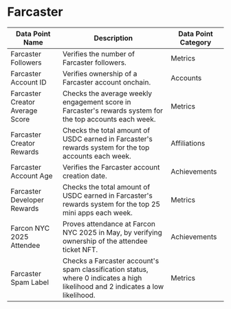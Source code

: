 
# Farcaster


| Data Point Name | Description | Data Point Category |
|-----------------|-------------|---------------------|
| Farcaster Followers | Verifies the number of Farcaster followers. | <span className="badge badge--primary">Metrics</span> |
| Farcaster Account ID | Verifies ownership of a Farcaster account onchain. | <span className="badge badge--primary">Accounts</span> |
| Farcaster Creator Average Score | Checks the average weekly engagement score in Farcaster's rewards system for the top accounts each week. | <span className="badge badge--primary">Metrics</span> |
| Farcaster Creator Rewards | Checks the total amount of USDC earned in Farcaster's rewards system for the top accounts each week. | <span className="badge badge--primary">Affiliations</span> |
| Farcaster Account Age | Verifies the Farcaster account creation date. | <span className="badge badge--primary">Achievements</span> |
| Farcaster Developer Rewards | Checks the total amount of USDC earned in Farcaster's rewards system for the top 25 mini apps each week. | <span className="badge badge--primary">Metrics</span> |
| Farcon NYC 2025 Attendee | Proves attendance at Farcon NYC 2025 in May, by verifying ownership of the attendee ticket NFT. | <span className="badge badge--primary">Achievements</span> |
| Farcaster Spam Label | Checks a Farcaster account's spam classification status, where 0 indicates a high likelihood and 2 indicates a low likelihood. | <span className="badge badge--primary">Metrics</span> |

